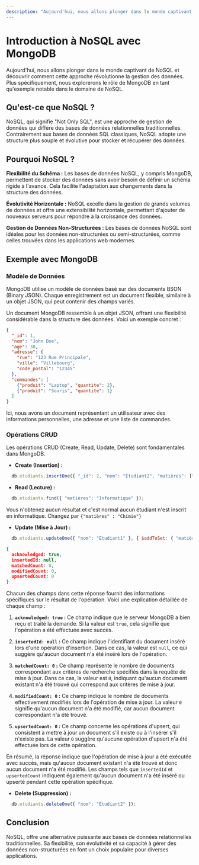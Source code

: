 ```yaml
---
description: "Aujourd'hui, nous allons plonger dans le monde captivant de NoSQL et découvrir comment cette approche révolutionne la gestion des données. Plus spécifiquement, nous explorerons le rôle de MongoDB en tant qu'exemple notable dans le domaine de NoSQL."
---
```


# Introduction à NoSQL avec MongoDB

Aujourd'hui, nous allons plonger dans le monde captivant de NoSQL et découvrir comment cette approche révolutionne la gestion des données. Plus spécifiquement, nous explorerons le rôle de MongoDB en tant qu'exemple notable dans le domaine de NoSQL.

## Qu'est-ce que NoSQL ?

NoSQL, qui signifie "Not Only SQL", est une approche de gestion de données qui diffère des bases de données relationnelles traditionnelles. Contrairement aux bases de données SQL classiques, NoSQL adopte une structure plus souple et évolutive pour stocker et récupérer des données.

## Pourquoi NoSQL ?

**Flexibilité du Schéma :** Les bases de données NoSQL, y compris MongoDB, permettent de stocker des données sans avoir besoin de définir un schéma rigide à l'avance. Cela facilite l'adaptation aux changements dans la structure des données.

**Évolutivité Horizontale :** NoSQL excelle dans la gestion de grands volumes de données et offre une extensibilité horizontale, permettant d'ajouter de nouveaux serveurs pour répondre à la croissance des données.

**Gestion de Données Non-Structurées :** Les bases de données NoSQL sont idéales pour les données non-structurées ou semi-structurées, comme celles trouvées dans les applications web modernes.

## Exemple avec MongoDB

### Modèle de Données

MongoDB utilise un modèle de données basé sur des documents BSON (Binary JSON). Chaque enregistrement est un document flexible, similaire à un objet JSON, qui peut contenir des champs variés.

Un document MongoDB ressemble à un objet JSON, offrant une flexibilité considérable dans la structure des données. Voici un exemple concret :

```json
{
  "_id": 1,
  "nom": "John Doe",
  "age": 30,
  "adresse": {
    "rue": "123 Rue Principale",
    "ville": "Villebourg",
    "code_postal": "12345"
  },
  "commandes": [
    {"produit": "Laptop", "quantite": 2},
    {"produit": "Souris", "quantite": 1}
  ]
}
```

Ici, nous avons un document représentant un utilisateur avec des informations personnelles, une adresse et une liste de commandes.

### Opérations CRUD

Les opérations CRUD (Create, Read, Update, Delete) sont fondamentales dans MongoDB.

- **Create (Insertion) :**

```js copy
  db.etudiants.insertOne({ "_id": 2, "nom": "Étudiant2", "matières": ["Chimie", "Biologie"] });
```

- **Read (Lecture) :**

```js copy
  db.etudiants.find({ "matières": "Informatique" });
```
 Vous n'obtenez aucun résultat et c'est normal aucun étudiant n'est inscrit en informatique. 
 Changez par `{"matières" : "Chimie"}`

- **Update (Mise à Jour) :**

```js copy
  db.etudiants.updateOne({ "nom": "Étudiant1" }, { $addToSet: { "matières": "Chimie" } });
```
``` json
{
  acknowledged: true,
  insertedId: null,
  matchedCount: 0,
  modifiedCount: 0,
  upsertedCount: 0
}
```
Chacun des champs dans cette réponse fournit des informations spécifiques sur le résultat de l'opération. Voici une explication détaillée de chaque champ :

1. **`acknowledged: true` :** Ce champ indique que le serveur MongoDB a bien reçu et traité la demande. Si la valeur est `true`, cela signifie que l'opération a été effectuée avec succès.

2. **`insertedId: null` :** Ce champ indique l'identifiant du document inséré lors d'une opération d'insertion. Dans ce cas, la valeur est `null`, ce qui suggère qu'aucun document n'a été inséré lors de l'opération.

3. **`matchedCount: 0` :** Ce champ représente le nombre de documents correspondant aux critères de recherche spécifiés dans la requête de mise à jour. Dans ce cas, la valeur est `0`, indiquant qu'aucun document existant n'a été trouvé qui correspond aux critères de mise à jour.

4. **`modifiedCount: 0` :** Ce champ indique le nombre de documents effectivement modifiés lors de l'opération de mise à jour. La valeur `0` signifie qu'aucun document n'a été modifié, car aucun document correspondant n'a été trouvé.

5. **`upsertedCount: 0` :** Ce champ concerne les opérations d'upsert, qui consistent à mettre à jour un document s'il existe ou à l'insérer s'il n'existe pas. La valeur `0` suggère qu'aucune opération d'upsert n'a été effectuée lors de cette opération.

En résumé, la réponse indique que l'opération de mise à jour a été exécutée avec succès, mais qu'aucun document existant n'a été trouvé et donc aucun document n'a été modifié. Les champs tels que `insertedId` et `upsertedCount` indiquent également qu'aucun document n'a été inséré ou upserté pendant cette opération spécifique.

- **Delete (Suppression) :**

```js copy
  db.etudiants.deleteOne({ "nom": "Étudiant2" });
```

## Conclusion

NoSQL, offre une alternative puissante aux bases de données relationnelles traditionnelles. Sa flexibilité, son évolutivité et sa capacité à gérer des données non-structurées en font un choix populaire pour diverses applications.

